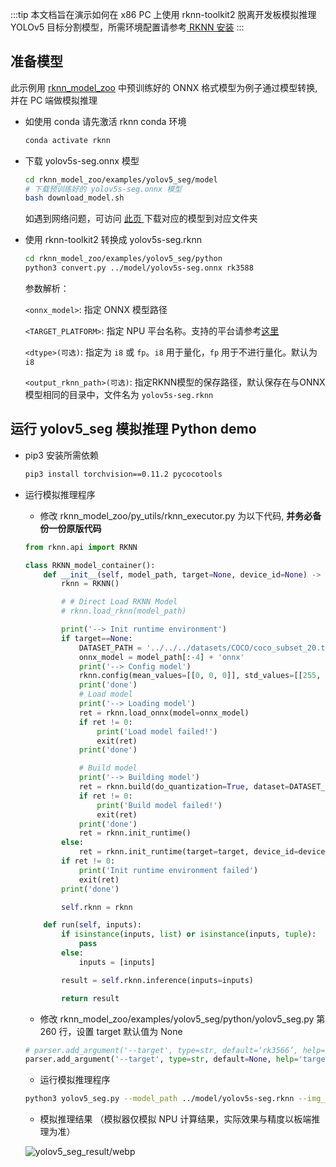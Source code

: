 :::tip
本文档旨在演示如何在 x86 PC 上使用 rknn-toolkit2 脱离开发板模拟推理 YOLOv5 目标分割模型，所需环境配置请参考[ RKNN 安装](./rknn_install)
:::

## 准备模型
此示例用 [rknn_model_zoo](https://github.com/airockchip/rknn_model_zoo) 中预训练好的 ONNX 格式模型为例子通过模型转换, 并在 PC 端做模拟推理

- 如使用 conda 请先激活 rknn conda 环境
    ```bash
    conda activate rknn
    ```

- 下载 yolov5s-seg.onnx 模型
    ```bash
    cd rknn_model_zoo/examples/yolov5_seg/model
    # 下载预训练好的 yolov5s-seg.onnx 模型
    bash download_model.sh
    ```
    如遇到网络问题，可访问 [此页 ](https://github.com/airockchip/rknn_model_zoo?tab=readme-ov-file#model-support) 下载对应的模型到对应文件夹

- 使用 rknn-toolkit2 转换成 yolov5s-seg.rknn

    ```bash
    cd rknn_model_zoo/examples/yolov5_seg/python
    python3 convert.py ../model/yolov5s-seg.onnx rk3588
    ```

    参数解析：

  `<onnx_model>`: 指定 ONNX 模型路径

  `<TARGET_PLATFORM>`: 指定 NPU 平台名称。支持的平台请参考[这里](#rknn-简介)

  `<dtype>(可选)`: 指定为 `i8` 或 `fp`。`i8` 用于量化，`fp` 用于不进行量化。默认为 `i8`

  `<output_rknn_path>(可选)`: 指定RKNN模型的保存路径，默认保存在与ONNX模型相同的目录中，文件名为 `yolov5s-seg.rknn`

## 运行 yolov5_seg 模拟推理 Python demo
- pip3 安装所需依赖
    ```bash
    pip3 install torchvision==0.11.2 pycocotools
    ```

- 运行模拟推理程序
    - 修改 rknn_model_zoo/py_utils/rknn_executor.py 为以下代码, **并务必备份一份原版代码**
    ```python
    from rknn.api import RKNN

    class RKNN_model_container():
        def __init__(self, model_path, target=None, device_id=None) -> None:
            rknn = RKNN()

            # # Direct Load RKNN Model
            # rknn.load_rknn(model_path)

            print('--> Init runtime environment')
            if target==None:
                DATASET_PATH = '../../../datasets/COCO/coco_subset_20.txt'
                onnx_model = model_path[:-4] + 'onnx'
                print('--> Config model')
                rknn.config(mean_values=[[0, 0, 0]], std_values=[[255, 255, 255]], target_platform='rk3588')
                print('done')
                # Load model
                print('--> Loading model')
                ret = rknn.load_onnx(model=onnx_model)
                if ret != 0:
                    print('Load model failed!')
                    exit(ret)
                print('done')

                # Build model
                print('--> Building model')
                ret = rknn.build(do_quantization=True, dataset=DATASET_PATH)
                if ret != 0:
                    print('Build model failed!')
                    exit(ret)
                print('done')
                ret = rknn.init_runtime()
            else:
                ret = rknn.init_runtime(target=target, device_id=device_id)
            if ret != 0:
                print('Init runtime environment failed')
                exit(ret)
            print('done')

            self.rknn = rknn

        def run(self, inputs):
            if isinstance(inputs, list) or isinstance(inputs, tuple):
                pass
            else:
                inputs = [inputs]

            result = self.rknn.inference(inputs=inputs)

            return result
    ```

    - 修改 rknn_model_zoo/examples/yolov5_seg/python/yolov5_seg.py 第 260 行，设置 target 默认值为 None
    ```python
    # parser.add_argument('--target', type=str, default=‘rk3566’, help='target RKNPU platform')
    parser.add_argument('--target', type=str, default=None, help='target RKNPU platform')
    ```

    - 运行模拟推理程序
    ```bash
    python3 yolov5_seg.py --model_path ../model/yolov5s-seg.rknn --img_show
    ```
    - 模拟推理结果 （模拟器仅模拟 NPU 计算结果，实际效果与精度以板端推理为准）

    ![yolov5_seg_result/webp](/img/general-tutorial/rknn/yolov5_seg_result.webp)




